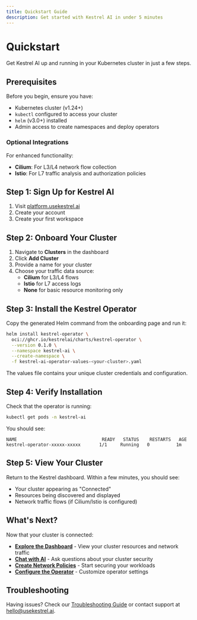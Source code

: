 ---
title: Quickstart Guide
description: Get started with Kestrel AI in under 5 minutes
---

# Quickstart

Get Kestrel AI up and running in your Kubernetes cluster in just a few steps.

## Prerequisites

Before you begin, ensure you have:

- Kubernetes cluster (v1.24+)
- `kubectl` configured to access your cluster
- `helm` (v3.0+) installed
- Admin access to create namespaces and deploy operators

### Optional Integrations

For enhanced functionality:
- **Cilium**: For L3/L4 network flow collection
- **Istio**: For L7 traffic analysis and authorization policies

## Step 1: Sign Up for Kestrel AI

1. Visit [platform.usekestrel.ai](https://platform.usekestrel.ai)
2. Create your account
3. Create your first workspace

## Step 2: Onboard Your Cluster

1. Navigate to **Clusters** in the dashboard
2. Click **Add Cluster**
3. Provide a name for your cluster
4. Choose your traffic data source:
   - **Cilium** for L3/L4 flows
   - **Istio** for L7 access logs
   - **None** for basic resource monitoring only

## Step 3: Install the Kestrel Operator

Copy the generated Helm command from the onboarding page and run it:

```bash
helm install kestrel-operator \
  oci://ghcr.io/kestrelai/charts/kestrel-operator \
  --version 0.1.0 \
  --namespace kestrel-ai \
  --create-namespace \
  -f kestrel-ai-operator-values-<your-cluster>.yaml
```

The values file contains your unique cluster credentials and configuration.

## Step 4: Verify Installation

Check that the operator is running:

```bash
kubectl get pods -n kestrel-ai
```

You should see:
```
NAME                                READY   STATUS    RESTARTS   AGE
kestrel-operator-xxxxx-xxxxx       1/1     Running   0          1m
```

## Step 5: View Your Cluster

Return to the Kestrel dashboard. Within a few minutes, you should see:
- Your cluster appearing as "Connected"
- Resources being discovered and displayed
- Network traffic flows (if Cilium/Istio is configured)

## What's Next?

Now that your cluster is connected:

- **[Explore the Dashboard](/platform/dashboard)** - View your cluster resources and network traffic
- **[Chat with AI](/platform/ai-chat)** - Ask questions about your cluster security
- **[Create Network Policies](/platform/network-policies)** - Start securing your workloads
- **[Configure the Operator](/operator/configuration)** - Customize operator settings

## Troubleshooting

Having issues? Check our [Troubleshooting Guide](/operator/troubleshooting) or contact support at hello@usekestrel.ai.